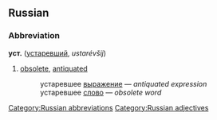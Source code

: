 ==Russian==
[[Category:Russian abbreviations]]
[[Category:Russian adjectives]]
===Abbreviation===
'''уст.''' ([[устаревший]], ''ustarévšij'')

#[[obsolete]], [[antiquated]]
#:устаревшее [[выражение]] — ''antiquated expression''
#:устаревшее [[слово]] — ''obsolete word''